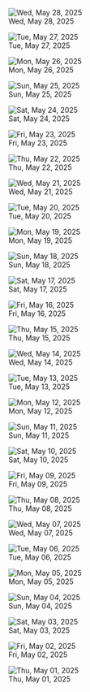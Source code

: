 ::: {layout-ncol=3}
![Wed, May 28, 2025](images/historical-delta-t-2025-05-28.png){.lightbox group="gallery" fig-alt="historical-delta-t-2025-05-28"}

![Tue, May 27, 2025](images/historical-delta-t-2025-05-27.png){.lightbox group="gallery" fig-alt="historical-delta-t-2025-05-27"}

![Mon, May 26, 2025](images/historical-delta-t-2025-05-26.png){.lightbox group="gallery" fig-alt="historical-delta-t-2025-05-26"}

![Sun, May 25, 2025](images/historical-delta-t-2025-05-25.png){.lightbox group="gallery" fig-alt="historical-delta-t-2025-05-25"}

![Sat, May 24, 2025](images/historical-delta-t-2025-05-24.png){.lightbox group="gallery" fig-alt="historical-delta-t-2025-05-24"}

![Fri, May 23, 2025](images/historical-delta-t-2025-05-23.png){.lightbox group="gallery" fig-alt="historical-delta-t-2025-05-23"}

![Thu, May 22, 2025](images/historical-delta-t-2025-05-22.png){.lightbox group="gallery" fig-alt="historical-delta-t-2025-05-22"}

![Wed, May 21, 2025](images/historical-delta-t-2025-05-21.png){.lightbox group="gallery" fig-alt="historical-delta-t-2025-05-21"}

![Tue, May 20, 2025](images/historical-delta-t-2025-05-20.png){.lightbox group="gallery" fig-alt="historical-delta-t-2025-05-20"}

![Mon, May 19, 2025](images/historical-delta-t-2025-05-19.png){.lightbox group="gallery" fig-alt="historical-delta-t-2025-05-19"}

![Sun, May 18, 2025](images/historical-delta-t-2025-05-18.png){.lightbox group="gallery" fig-alt="historical-delta-t-2025-05-18"}

![Sat, May 17, 2025](images/historical-delta-t-2025-05-17.png){.lightbox group="gallery" fig-alt="historical-delta-t-2025-05-17"}

![Fri, May 16, 2025](images/historical-delta-t-2025-05-16.png){.lightbox group="gallery" fig-alt="historical-delta-t-2025-05-16"}

![Thu, May 15, 2025](images/historical-delta-t-2025-05-15.png){.lightbox group="gallery" fig-alt="historical-delta-t-2025-05-15"}

![Wed, May 14, 2025](images/historical-delta-t-2025-05-14.png){.lightbox group="gallery" fig-alt="historical-delta-t-2025-05-14"}

![Tue, May 13, 2025](images/historical-delta-t-2025-05-13.png){.lightbox group="gallery" fig-alt="historical-delta-t-2025-05-13"}

![Mon, May 12, 2025](images/historical-delta-t-2025-05-12.png){.lightbox group="gallery" fig-alt="historical-delta-t-2025-05-12"}

![Sun, May 11, 2025](images/historical-delta-t-2025-05-11.png){.lightbox group="gallery" fig-alt="historical-delta-t-2025-05-11"}

![Sat, May 10, 2025](images/historical-delta-t-2025-05-10.png){.lightbox group="gallery" fig-alt="historical-delta-t-2025-05-10"}

![Fri, May 09, 2025](images/historical-delta-t-2025-05-09.png){.lightbox group="gallery" fig-alt="historical-delta-t-2025-05-09"}

![Thu, May 08, 2025](images/historical-delta-t-2025-05-08.png){.lightbox group="gallery" fig-alt="historical-delta-t-2025-05-08"}

![Wed, May 07, 2025](images/historical-delta-t-2025-05-07.png){.lightbox group="gallery" fig-alt="historical-delta-t-2025-05-07"}

![Tue, May 06, 2025](images/historical-delta-t-2025-05-06.png){.lightbox group="gallery" fig-alt="historical-delta-t-2025-05-06"}

![Mon, May 05, 2025](images/historical-delta-t-2025-05-05.png){.lightbox group="gallery" fig-alt="historical-delta-t-2025-05-05"}

![Sun, May 04, 2025](images/historical-delta-t-2025-05-04.png){.lightbox group="gallery" fig-alt="historical-delta-t-2025-05-04"}

![Sat, May 03, 2025](images/historical-delta-t-2025-05-03.png){.lightbox group="gallery" fig-alt="historical-delta-t-2025-05-03"}

![Fri, May 02, 2025](images/historical-delta-t-2025-05-02.png){.lightbox group="gallery" fig-alt="historical-delta-t-2025-05-02"}

![Thu, May 01, 2025](images/historical-delta-t-2025-05-01.png){.lightbox group="gallery" fig-alt="historical-delta-t-2025-05-01"}
:::
